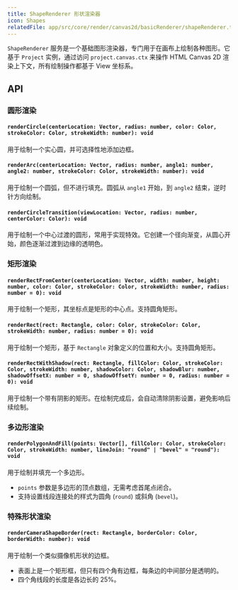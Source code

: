 ```yaml
---
title: ShapeRenderer 形状渲染器
icon: Shapes
relatedFile: app/src/core/render/canvas2d/basicRenderer/shapeRenderer.tsx
---
```


`ShapeRenderer` 服务是一个基础图形渲染器，专门用于在画布上绘制各种图形。它基于 `Project` 实例，通过访问 `project.canvas.ctx` 来操作 HTML Canvas 2D 渲染上下文，所有绘制操作都基于 View 坐标系。

## API

### 圆形渲染

#### `renderCircle(centerLocation: Vector, radius: number, color: Color, strokeColor: Color, strokeWidth: number): void`

用于绘制一个实心圆，并可选择性地添加边框。

#### `renderArc(centerLocation: Vector, radius: number, angle1: number, angle2: number, strokeColor: Color, strokeWidth: number): void`

用于绘制一个圆弧，但不进行填充。圆弧从 `angle1` 开始，到 `angle2` 结束，逆时针方向绘制。

#### `renderCircleTransition(viewLocation: Vector, radius: number, centerColor: Color): void`

用于绘制一个中心过渡的圆形，常用于实现特效。它创建一个径向渐变，从圆心开始，颜色逐渐过渡到边缘的透明色。

### 矩形渲染

#### `renderRectFromCenter(centerLocation: Vector, width: number, height: number, color: Color, strokeColor: Color, strokeWidth: number, radius: number = 0): void`

用于绘制一个矩形，其坐标点是矩形的中心点。支持圆角矩形。

#### `renderRect(rect: Rectangle, color: Color, strokeColor: Color, strokeWidth: number, radius: number = 0): void`

用于绘制一个矩形，基于 `Rectangle` 对象定义的位置和大小。支持圆角矩形。

#### `renderRectWithShadow(rect: Rectangle, fillColor: Color, strokeColor: Color, strokeWidth: number, shadowColor: Color, shadowBlur: number, shadowOffsetX: number = 0, shadowOffsetY: number = 0, radius: number = 0): void`

用于绘制一个带有阴影的矩形。在绘制完成后，会自动清除阴影设置，避免影响后续绘制。

### 多边形渲染

#### `renderPolygonAndFill(points: Vector[], fillColor: Color, strokeColor: Color, strokeWidth: number, lineJoin: "round" | "bevel" = "round"): void`

用于绘制并填充一个多边形。
- `points` 参数是多边形的顶点数组，无需考虑首尾点闭合。
- 支持设置线段连接处的样式为圆角 (`round`) 或斜角 (`bevel`)。

### 特殊形状渲染

#### `renderCameraShapeBorder(rect: Rectangle, borderColor: Color, borderWidth: number): void`

用于绘制一个类似摄像机形状的边框。
- 表面上是一个矩形框，但只有四个角有边框，每条边的中间部分是透明的。
- 四个角线段的长度是各边长的 25%。
